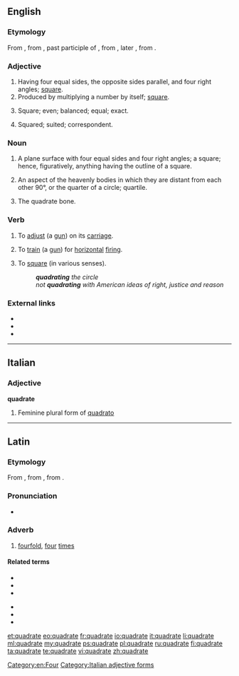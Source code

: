 ==English==
{{Webster 1913}}

===Etymology===
From {{etyl|fro}} {{term|lang=fro|quadrat||a square}}, from {{etyl|la}} {{term|lang=la|quadratus||square}}, past participle of {{term|lang=la|quadrare||to make four-cornered, square, put in order, intransitive be square}}, from {{term|lang=la|quadra||a square}}, later {{term|quadrus||square}}, from {{term|quattuor||four}}.

===Adjective===
{{en-adj}}

# Having four equal sides, the opposite sides parallel, and four right angles; [[square]].
# Produced by multiplying a number by itself; [[square]].
# {{archaic}} Square; even; balanced; equal; exact.
# {{archaic}} Squared; suited; correspondent.

===Noun===
{{en-noun|?}}

# {{geometry}} A plane surface with four equal sides and four right angles; a square; hence, figuratively, anything having the outline of a square.
# {{astrology}} An aspect of the heavenly bodies in which they are distant from each other 90°, or the quarter of a circle; quartile.
# {{anatomy}} The quadrate bone. 

===Verb===
{{en-verb|quadrat|ing}}

# {{archaic|transitive}} To [[adjust]] (a [[gun]]) on its [[carriage]].
# {{archaic|transitive}} To [[train]] (a [[gun]]) for [[horizontal]] [[fire|firing]].
# {{archaic|ambitransitive}} To [[square]] (in various senses).
#: '''''quadrating''' the circle''
#: ''not '''quadrating''' with American ideas of right, justice and reason''

===External links===
* {{R:Webster 1913}}
* {{R:Century 1911}}
* {{R:OneLook}}

[[Category:en:Four]]
----

==Italian==

===Adjective===
'''quadrate''' {{f}}

# Feminine plural form of [[quadrato]]
[[Category:Italian adjective forms]]

----

==Latin==

===Etymology===
From {{term|quadro|quadrō|make square|lang=la}}, from {{term|quadrus||square, four-sided|lang=la}}, from {{term|quattuor||four|lang=la}}.

===Pronunciation===
* {{a|Classical}} {{IPA|/kʷaˈdraː.teː/|lang=la}}

===Adverb===
{{la-adv|quadrate|quadrātē|-}}

# [[fourfold]], [[four]] [[time]]s

====Related terms====
{{top2}}
* {{l|la|quadratarius|quadrātārius}}
* {{l|la|quadratio|quadrātiō}}
* {{l|la|quadrator|quadrātor}}
{{mid2}}
* {{l|la|quadratus|quadrātus}}
* {{l|la|quadro|quadrō}}
* {{l|la|quadrus}}
{{bottom}}

[[et:quadrate]]
[[eo:quadrate]]
[[fr:quadrate]]
[[io:quadrate]]
[[it:quadrate]]
[[li:quadrate]]
[[ml:quadrate]]
[[my:quadrate]]
[[ps:quadrate]]
[[pl:quadrate]]
[[ru:quadrate]]
[[fi:quadrate]]
[[ta:quadrate]]
[[te:quadrate]]
[[vi:quadrate]]
[[zh:quadrate]]